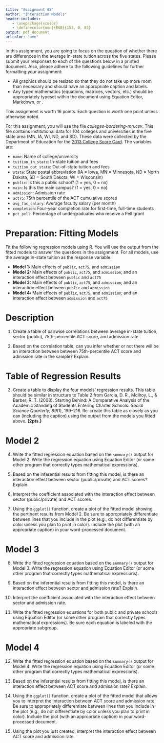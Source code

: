 ```yaml
---
title: "Assignment 08"
author: "Interaction Models"
header-includes:
   - \usepackage{xcolor}
   - \definecolor{umn}{RGB}{153, 0, 85}
output: pdf_document
urlcolor: "umn"
---
```


In this assignment, you are going to focus on the question of whether there are differences in the average in-state tuition across the five states. Please submit your responses to each of the questions below in a printed document. Also, please adhere to the following guidelines for further formatting your assignment: 

- All graphics should be resized so that they do not take up more room than necessary and should have an appropriate caption and labels. 
- Any typed mathematics (equations, matrices, vectors, etc.) should be appropriately typeset within the document using Equation Editor, Markdown, or \LaTeX. 

This assignment is worth 16 points. Each question is worth one point unless otherwise noted. 

\rule{0.5\linewidth}{\linethickness}

For this assignment, you will use the file *colleges-bordering-mn.csv*. This file contains institutional data for 104 colleges and universities in the five state area (MN, IA, WI, ND, and SD). These data were collected by the Department of Education for the [2013 College Score Card](https://collegescorecard.ed.gov/). The variables are:

- `name`: Name of college/university
- `tuition_in_state`: In-state tuition and fees
- `tuition_out_state`: Out-of-state tuition and fees
- `state`: State postal abbreviation (IA = Iowa, MN = Minnesota, ND = North Dakota, SD = South Dakota, WI = Wisconsin)
- `public`: Is this a public school? (1 = yes, 0 = no)
- `main`: Is this the main campus? (1 = yes, 0 = no)
- `admission`: Admission rate
- `act75`: 75th percentile of the ACT cumulative scores
- `avg_fac_salary`: Average faculty salary (per month)
- `completion`: Four-year completion rate for first-time, full-time students
- `pct_pell`: Percentage of undergraduates who receive a Pell grant

\rule{0.5\linewidth}{\linethickness}

# Preparation: Fitting Models

Fit the following regression models using R. You will use the output from the fitted models to answer the questions in the assignment. For all models, use the average in-state tuition as the response variable.

- **Model 1:** Main effects of `public`, `act75`, and `admission` 
- **Model 2:** Main effects of `public`, `act75`, and `admission`; and an interaction effect between `public` and `act75`
- **Model 3:** Main effects of `public`, `act75`, and `admission`; and an interaction effect between `public` and `admission`
- **Model 4:** Main effects of `public`, `act75`, and `admission`; and an interaction effect between `admission` and `act75`

\pagebreak

# Description

1. Create a table of pairwise correlations between average in-state tuition, sector (public), 75th-percentile ACT score, and admission rate.

2. Based on the correlation table, can you infer whether or not there will be an interaction between between 75th-percentile ACT score and admission rate in the sample? Explain.

# Table of Regression Results

3. Create a table to display the four models' regression results. This table should be similar in structure to Table 2 from Garcia, D. R., McIlroy, L., &amp; Barber, R. T. (2008). Starting Behind: A Comparative Analysis of the Academic Standing of Students Entering Charter Schools. _Social Science Quarterly, 89_(1), 199&ndash;216. Re-create this table as closely as you can (including the caption) using the output from the models you fitted above. **(2pts.)**


# Model 2

4. Write the fitted regression equation based on the `summary()` output for Model 2. Write the regression equation using Equation Editor (or some other program that correctly types mathematical expressions).

5. Based on the inferential results from fitting this model, is there an interaction effect between sector (public/private) and ACT scores? Explain.

6. Interpret the coefficient associated with the interaction effect between sector (public/private) and ACT scores.

7. Using the `ggplot()` function, create a plot of the fitted model showing the pertinent results from Model 2. Be sure to appropriately differentiate between lines that you include in the plot (e.g., do not differentiate by color unless you plan to print in color). Include the plot (with an appropriate caption) in your word-processed document. 

# Model 3

8. Write the fitted regression equation based on the `summary()` output for Model 3. Write the regression equation using Equation Editor (or some other program that correctly types mathematical expressions).

9. Based on the inferential results from fitting this model, is there an interaction effect between sector and admission rate? Explain.

10. Interpret the coefficient associated with the interaction effect between sector and admission rate.

11. Write the fitted regression equations for both public and private schools using Equation Editor (or some other program that correctly types mathematical expressions). Be sure each equation is labeled with the appropriate subgroup.

# Model 4

12. Write the fitted regression equation based on the `summary()` output for Model 4. Write the regression equation using Equation Editor (or some other program that correctly types mathematical expressions).

13. Based on the inferential results from fitting this model, is there an interaction effect between ACT score and admission rate? Explain.

14. Using the `ggplot()` function, create a plot of the fitted model that allows you to interpret the interaction between ACT score and admission rate. Be sure to appropriately differentiate between lines that you include in the plot (e.g., do not differentiate by color unless you plan to print in color). Include the plot (with an appropriate caption) in your word-processed document.

15. Using the plot you just created, interpret the interaction effect between ACT score and admission rate. 
